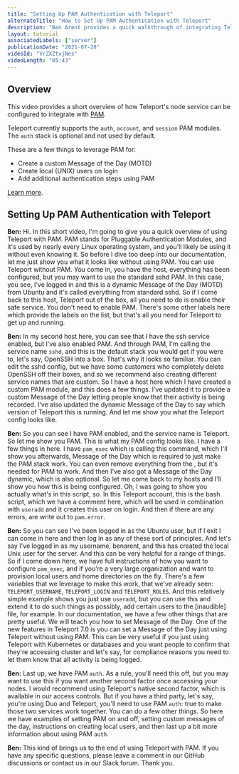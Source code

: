 ```yaml
---
title: "Setting Up PAM Authentication with Teleport"
alternateTitle: "How to Set Up PAM Authentication with Teleport"
description: "Ben Arent provides a quick walkthrough of integrating Teleport's node service with PAM."
layout: tutorial
associatedLabels: ["server"]
publicationDate: "2021-07-28"
videoId: "VrZXZtxjNes"
videoLength: "05:43"
---
```


## Overview

This video provides a short overview of how Teleport's node service can be configured to integrate with [PAM](https://en.wikipedia.org/wiki/Linux_PAM).

Teleport currently supports the `auth`, `account`, and `session` PAM modules. The `auth` stack is optional and not used by default.

These are a few things to leverage PAM for:

- Create a custom Message of the Day (MOTD)
- Create local (UNIX) users on login
- Add additional authentication steps using PAM

[Learn more](/docs/server-access/guides/ssh-pam/).

## Setting Up PAM Authentication with Teleport

**Ben:** Hi. In this short video, I'm going to give you a quick overview of using Teleport with PAM. PAM stands for Pluggable Authentication Modules, and it's used by nearly every Linux operating system, and you'll likely be using it without even knowing it. So before I dive too deep into our documentation, let me just show you what it looks like without using PAM. You can use Teleport without PAM. You come in, you have the host, everything has been configured, but you may want to use the standard sshd PAM. In this case, you see, I've logged in and this is a dynamic Message of the Day (MOTD) from Ubuntu and it's called everything from standard sshd. So if I come back to this host, Teleport out of the box, all you need to do is enable their safe service. You don't need to enable PAM. There's some other labels here which provide the labels on the list, but that's all you need for Teleport to get up and running.

**Ben:** In my second host here, you can see that I have the ssh service enabled, but I've also enabled PAM. And through PAM, I'm calling the service name `sshd`, and this is the default stack you would get if you were to, let's say, OpenSSH into a box. That's why it looks so familiar. You can edit the sshd config, but we have some customers who completely delete OpenSSH off their boxes, and so we recommend also creating different service names that are custom. So I have a host here which I have created a custom PAM module, and this does a few things. I've updated it to provide a custom Message of the Day letting people know that their activity is being recorded. I've also updated the dynamic Message of the Day to say which version of Teleport this is running. And let me show you what the Teleport config looks like.

**Ben:** So you can see I have PAM enabled, and the service name is Teleport. So let me show you PAM. This is what my PAM config looks like. I have a few things in here. I have `pam_exec` which is calling this command, which I'll show you afterwards, Message of the Day which is required to just make the PAM stack work. You can even remove everything from the , but it's needed for PAM to work. And then I've also got a Message of the Day dynamic, which is also optional. So let me come back to my hosts and I'll show you how this is being configured. Oh, I was going to show you actually what's in this script, so. In this Teleport account, this is the bash script, which we have a comment here, which will be used in combination with `useradd` and it creates this user on login. And then if there are any errors, are write out to `pam.error`.

**Ben:** So you can see I've been logged in as the Ubuntu user, but if I exit I can come in here and then log in as any of these sort of principles. And let's say I've logged in as my username, benarent, and this has created the local Unix user for the server. And this can be very helpful for a range of things. So if I come down here, we have full instructions of how you want to configure `pam_exec`, and if you’re a very large organization and want to provision local users and home directories on the fly. There's a few variables that we leverage to make this work, that we've already seen: `TELEPORT_USERNAME`, `TELEPORT_LOGIN` and `TELEPORT_ROLES`. And this relatively simple example shows you just use `useradd`, but you can use this and extend it to do such things as possibly, add certain users to the [inaudible] file, for example. In our documentation, we have a few other things that are pretty useful. We will teach you how to set Message of the Day. One of the new features in Teleport 7.0 is you can set a Message of the Day just using Teleport without using PAM. This can be very useful if you just using Teleport with Kubernetes or databases and you want people to confirm that they're accessing cluster and let's say, for compliance reasons you need to let them know that all activity is being logged.

**Ben:** Last up, we have PAM `auth`. As a rule, you'll need this off, but you may want to use this if you want another second factor once accessing your nodes. I would recommend using Teleport's native second factor, which is available in our access controls. But if you have a third party, let's say, you're using Duo and Teleport, you'll need to use PAM `auth`: true to make those two services work together. You can do a few other things. So here we have examples of setting PAM on and off, setting custom messages of the day, instructions on creating local users, and then last up a bit more information about using PAM `auth`.

**Ben:** This kind of brings us to the end of using Teleport with PAM. If you have any specific questions, please leave a comment in our GitHub discussions or contact us in our Slack forum. Thank you.
